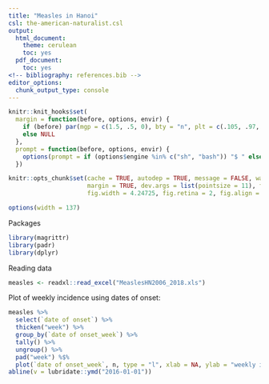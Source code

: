```yaml
---
title: "Measles in Hanoi"
csl: the-american-naturalist.csl
output:
  html_document:
    theme: cerulean
    toc: yes
  pdf_document:
    toc: yes
<!-- bibliography: references.bib -->
editor_options: 
  chunk_output_type: console
---
```


<!--
IMAGES:
Insert them with: ![alt text](image.png)
You can also resize them if needed: convert image.png -resize 50% image.png
If you want to center the image, go through HTML code:
<div style="text-align:center"><img src ="image.png"/></div>

REFERENCES:
For references: Put all the bibTeX references in the file "references.bib"
in the current folder and cite the references as @key or [@key] in the text.
Uncomment the bibliography field in the above header and put a "References"
title wherever you want to display the reference list.
-->

<style type="text/css">
.main-container {
  max-width: 1370px;
  margin-left: auto;
  margin-right: auto;
}
</style>

```r
knitr::knit_hooks$set(
  margin = function(before, options, envir) {
    if (before) par(mgp = c(1.5, .5, 0), bty = "n", plt = c(.105, .97, .13, .97))
    else NULL
  },
  prompt = function(before, options, envir) {
    options(prompt = if (options$engine %in% c("sh", "bash")) "$ " else "> ")
  })

knitr::opts_chunk$set(cache = TRUE, autodep = TRUE, message = FALSE, warning = FALSE,
                      margin = TRUE, dev.args = list(pointsize = 11), fig.height = 3.5,
                      fig.width = 4.24725, fig.retina = 2, fig.align = "center")

options(width = 137)
```

Packages

```r
library(magrittr)
library(padr)
library(dplyr)
```

Reading data

```r
measles <- readxl::read_excel("MeaslesHN2006_2018.xls")
```

Plot of weekly incidence using dates of onset:

```r
measles %>% 
  select(`date of onset`) %>% 
  thicken("week") %>% 
  group_by(`date of onset_week`) %>% 
  tally() %>% 
  ungroup() %>% 
  pad("week") %$%
  plot(`date of onset_week`, n, type = "l", xlab = NA, ylab = "weekly incidence", col = "blue")
abline(v = lubridate::ymd("2016-01-01"))
```

